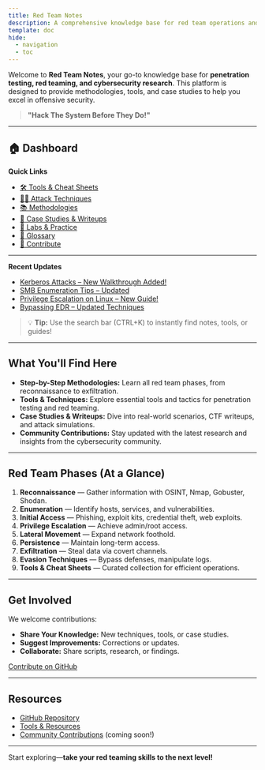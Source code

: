 ```yaml
---
title: Red Team Notes
description: A comprehensive knowledge base for red team operations and security testing.
template: doc
hide:
  - navigation
  - toc
---
```


Welcome to **Red Team Notes**, your go-to knowledge base for **penetration testing, red teaming, and cybersecurity research**. This platform is designed to provide methodologies, tools, and case studies to help you excel in offensive security.

> **"Hack The System Before They Do!"**

---

## 🏠 Dashboard

**Quick Links**
- [🛠️ Tools & Cheat Sheets](/tools/)
- [🕵️‍♂️ Attack Techniques](/attack-techniques/)
- [📚 Methodologies](/methodologies/)
- [🚩 Case Studies & Writeups](/case-studies/)
- [🧪 Labs & Practice](/labs/)
- [📖 Glossary](/glossary/)
- [🤝 Contribute](https://github.com/Lordsofzzzz/Red-Team-Note)

---

**Recent Updates**
- [Kerberos Attacks – New Walkthrough Added!](/kerberos-attacks/)
- [SMB Enumeration Tips – Updated](/smb-enumeration/)
- [Privilege Escalation on Linux – New Guide!](/privesc-linux/)
- [Bypassing EDR – Updated Techniques](/edr-bypass/)

> 💡 **Tip:** Use the search bar (CTRL+K) to instantly find notes, tools, or guides!

---

## What You'll Find Here

- **Step-by-Step Methodologies:** Learn all red team phases, from reconnaissance to exfiltration.
- **Tools & Techniques:** Explore essential tools and tactics for penetration testing and red teaming.
- **Case Studies & Writeups:** Dive into real-world scenarios, CTF writeups, and attack simulations.
- **Community Contributions:** Stay updated with the latest research and insights from the cybersecurity community.

---

## Red Team Phases (At a Glance)

1. **Reconnaissance** — Gather information with OSINT, Nmap, Gobuster, Shodan.
2. **Enumeration** — Identify hosts, services, and vulnerabilities.
3. **Initial Access** — Phishing, exploit kits, credential theft, web exploits.
4. **Privilege Escalation** — Achieve admin/root access.
5. **Lateral Movement** — Expand network foothold.
6. **Persistence** — Maintain long-term access.
7. **Exfiltration** — Steal data via covert channels.
8. **Evasion Techniques** — Bypass defenses, manipulate logs.
9. **Tools & Cheat Sheets** — Curated collection for efficient operations.

---

## Get Involved

We welcome contributions:
- **Share Your Knowledge:** New techniques, tools, or case studies.
- **Suggest Improvements:** Corrections or updates.
- **Collaborate:** Share scripts, research, or findings.

[Contribute on GitHub](https://github.com/Lordsofzzzz/Red-Team-Note)

---

## Resources

- [GitHub Repository](https://github.com/Lordsofzzzz/Red-Team-Note)
- [Tools & Resources](/tools/)
- [Community Contributions](#) (coming soon!)

---

Start exploring—**take your red teaming skills to the next level!**

